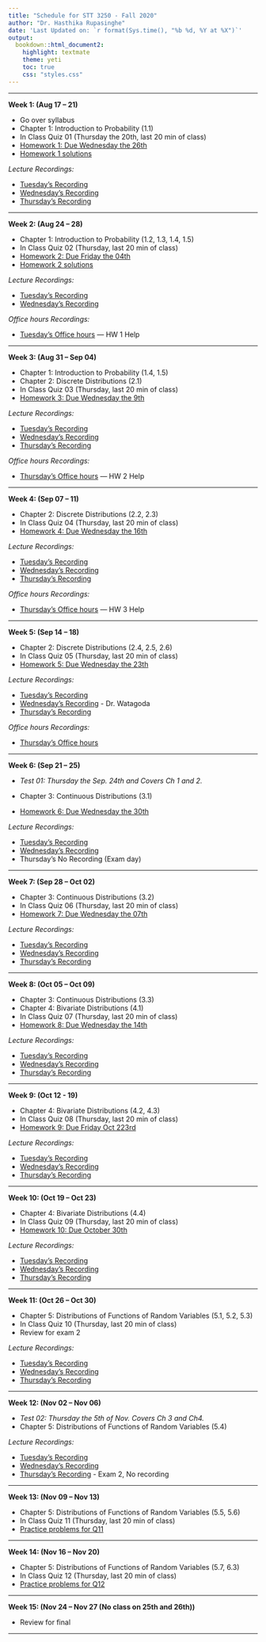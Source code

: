 ```yaml
---
title: "Schedule for STT 3250 - Fall 2020"
author: "Dr. Hasthika Rupasinghe"
date: 'Last Updated on: `r format(Sys.time(), "%b %d, %Y at %X")`'
output:
  bookdown::html_document2:
    highlight: textmate
    theme: yeti
    toc: true
    css: "styles.css"
---
```


***

**Week 1: (Aug 17 -- 21)**

* Go over syllabus
* Chapter 1: Introduction to Probability (1.1)
* In Class Quiz 01 (Thursday the 20th, last 20 min of class)
* [Homework 1: Due Wednesday the 26th](Homework.html)
* [Homework 1 solutions](./HWsol/HW1sol.html)

*Lecture Recordings:*

* [Tuesday's Recording](https://appstate.zoom.us/rec/share/7-hOCaDV-T5OXaOUtl7SZ_J4QYH9aaa81Xcd-aEEzxl_OQHxxwis9ueu2PmUTLwQ)   
* [Wednesday's Recording](https://appstate.zoom.us/rec/share/w_B7N7P99jNLHIHW8X3gSoF5AtXOX6a81CUXqfoEzk41Nv3YBZ48tEJGH8h_ZPF-)   
* [Thursday's Recording](https://appstate.zoom.us/rec/share/98pcdqvq-VJLZoHu5EHaCr8iO5_oX6a8h3JL_qdcykbNt_PEDJJ2NiPJoGDJs4n3)  

***

**Week 2: (Aug 24 -- 28)**

* Chapter 1: Introduction to Probability (1.2, 1.3, 1.4, 1.5)
* In Class Quiz 02 (Thursday, last 20 min of class)
* [Homework 2: Due Friday the 04th](Homework.html)
* [Homework 2 solutions](./HWsol/HW2sol.pdf)

*Lecture Recordings:*

* [Tuesday's Recording](https://appstate.zoom.us/rec/share/wuIsK7ru9WpJeomRyHDOZKViM5T3eaa8gCUXr_tYyE1TAgTLgSlsuv2jiSPYbjJo)   
* [Wednesday's Recording](https://appstate.zoom.us/rec/share/x-ssc77gymhOT6PQwU_uf5M6N7rgeaa82yZL-KEMmU7hsSskwi6EwPUVRDaJQm1_)


*Office hours Recordings:*

* [Tuesday's Office hours](https://appstate.zoom.us/rec/share/wvYqELLtsWROQ8_G9U_UYI06Eorqaaa8gXAeqPcLxRprar374o_LFKBt6aD-Pr-J) --- HW 1 Help

***

**Week 3: (Aug 31 -- Sep 04)**

* Chapter 1: Introduction to Probability (1.4, 1.5)
* Chapter 2: Discrete Distributions (2.1)
* In Class Quiz 03 (Thursday, last 20 min of class)
* [Homework 3: Due Wednesday the 9th](Homework.html)

*Lecture Recordings:*

* [Tuesday's Recording](https://appstate.zoom.us/rec/share/7uhlFpvJ-ltJe5XU4n2cAb89BJ61X6a8hCdK-fcMz0sB5cXoaiqqkeVdsIVLDqC7)
* [Wednesday's Recording](https://appstate.zoom.us/rec/share/NOQaD2mL5qgfe3-g7t50-tvWRFOlPLE14xdI-XZKD3gjHNjruKMLhl5n0tsj4YOy.NY9gAs-daAqqeQU2)   
* [Thursday's Recording](https://appstate.zoom.us/rec/share/rekyP_yaiCn_Q79g0hTFaIFAfybCMkIe6RCfTxNhKFB3ynChVXdMwOz89GqzEbI.5nQ0KU5aUeKtIrsv)  


*Office hours Recordings:*

* [Thursday's Office hours](https://appstate.zoom.us/rec/share/XAo_PdlX5_RD0-PjsU_tqzJQIaTqWRENOFcTomIyYCJMEgbglVCFhH7QK1X7sVXJ.0xOhGcErMr82NwkH) --- HW 2 Help

***

**Week 4: (Sep 07 -- 11)**

* Chapter 2: Discrete Distributions (2.2, 2.3)
* In Class Quiz 04 (Thursday, last 20 min of class)
* [Homework 4: Due Wednesday the 16th](Homework.html)

*Lecture Recordings:*

* [Tuesday's Recording](https://appstate.zoom.us/rec/share/M_kvjs9OjO2e5T4H6FOFrJv0GDWi95OnqP80hOYVUMD9uqcRESJ-zfn9R3oItf52.e-uijmpPs6FwWs7d)
* [Wednesday's Recording](https://appstate.zoom.us/rec/share/8x3kVjV1KTzlz-iNUj3T4sekVbkTmeeGklPWN2NYkR3k8XCfNrQu6hMcq5nILUv_.lO9dN08KaDtHzwDM)
* [Thursday's Recording](https://appstate.zoom.us/rec/share/-a_076-fYt_8QyzUZXYNy7AIqbHMGEBlz_WHawxbwzCpOhSaBhs-KD_EonRcVHnU.0wpewo25MBcG73XH)

*Office hours Recordings:*

* [Thursday's Office hours](https://appstate.zoom.us/rec/share/VTZg_kxt7Ah_hRo6Zdvfb6_Gl4Zf2EBHIP40kYMEVRImvdGTnVSlzACpKXNKiNpI.tKTSnHvPDbS4NeAS) --- HW 3 Help

***

**Week 5: (Sep 14 -- 18)**

* Chapter 2: Discrete Distributions (2.4, 2.5, 2.6)
* In Class Quiz 05 (Thursday, last 20 min of class)
* [Homework 5: Due Wednesday the 23th](Homework.html)

*Lecture Recordings:*

* [Tuesday's Recording](https://appstate.zoom.us/rec/share/X54pViYTOBG5ZqRxvWve_6eBq6J6ep2x2XK5MGomNeXkbZW9O0xnmQIMKnzfGvxK.tXSOd8pffLIcFW07)
* [Wednesday's Recording](https://appstate.zoom.us/rec/share/ZWI9jW9c9S7yBMThj-Bxe3cp6G2Q9-1VJstJcdthIBNOuzXmnnPdlELT6TKFMK26.bis1jcOg9qko_2IO) - Dr. Watagoda
* [Thursday's Recording](https://appstate.zoom.us/rec/share/dD8cH_jxSjN2K7u6PifocFGulQZ5dI5Q9odBmhijoOjjKfalhTuBo_vX9MqFPoW8.lgFoG1C0mNJludKC)


*Office hours Recordings:*

* [Thursday's Office hours](https://appstate.zoom.us/rec/share/rClp4p9y5HyNmF4x-m-q8JylIigdeLSOt5kZbN7IE5BErLN0XR7C-noxMZa3MtQm.guWqyZWaGSsbiGfF)

***

**Week 6: (Sep 21 -- 25)**

* *Test 01: Thursday the Sep. 24th and Covers Ch 1 and 2.*

* Chapter 3: Continuous Distributions (3.1)
* [Homework 6: Due Wednesday the 30th](Homework.html)

*Lecture Recordings:*

* [Tuesday's Recording](https://appstate.zoom.us/rec/share/v3DeSxeg9EhsuFjSr5snllO1pphmVLyaZCaqELDXFiNRQaa_L1dPAcjFt2agoKKi.EKzMCdN4x1WEzzuS)
* [Wednesday's Recording](https://appstate.zoom.us/rec/share/Dp1SOw_0J5wSHkx6k24pNxI0TRT20c3aY3Bnh4AdxslNo8KlMVLr7qz2HxbW49Yu.ISXunfdbzKNYEaxd) 
* Thursday's No Recording (Exam day)

***

**Week 7: (Sep 28 -- Oct 02)**

* Chapter 3: Continuous Distributions (3.2)
* In Class Quiz 06 (Thursday, last 20 min of class)
* [Homework 7: Due Wednesday the 07th](Homework.html)

*Lecture Recordings:*

* [Tuesday's Recording](https://appstate.zoom.us/rec/share/LTwgKxBZO5eYrzxrRVRfExpq1hFfDwCIWatwrRPW0eAhkzoRwi0ru0yB0KruJZMg.L_AEs0guljbxkTch)
* [Wednesday's Recording](https://appstate.zoom.us/rec/share/pgH_dkoqtmtV9NHiAHwDwku2U0xwjfwpvUCCoIjJx2HC668IJqUIW-VWesz9QMI9.OQoUcAuUT1X5Zidx)
* [Thursday's Recording](https://appstate.zoom.us/rec/share/C7TtTJoGXLYnMRlCMrv7Nwu24ddaQl0_icswBn6W_xtTaXDfKEnnXpMD4n1dkTyJ.zITAA_5qDQPMWvhI)

***

**Week 8: (Oct 05 -- Oct 09)**

* Chapter 3: Continuous Distributions (3.3)
* Chapter 4: Bivariate Distributions (4.1)
* In Class Quiz 07 (Thursday, last 20 min of class)
* [Homework 8: Due Wednesday the 14th](Homework.html)

*Lecture Recordings:*

* [Tuesday's Recording](https://appstate.zoom.us/rec/share/DdWjzG1eZWN87Wrr6LEEGepeVaZ_JAe9WMESuRK183KniHukTZkdzR3qYffT3IRz.CE5leIEjeYwoLOIJ)
* [Wednesday's Recording](https://appstate.zoom.us/rec/share/XLRuBMlFQA2mSwYiUDPzwtBEJXlUbQ69dSoPJOuYE2-lyzDw8YEnkjIF-iT3lQEh.SSrhmDsIKf6voGrV)
* [Thursday's Recording](https://appstate.zoom.us/rec/share/XePy2e0YE7nbfYWDVZaWhtZyi5XALughz-VtC3dpmruskF1b7ikiY2yftLhSafKI.HePVDauxU0n_S4jg)

***

**Week 9: (Oct 12 - 19)**

* Chapter 4: Bivariate Distributions (4.2, 4.3)
* In Class Quiz 08 (Thursday, last 20 min of class)
* [Homework 9: Due Friday Oct 223rd](Homework.html)

*Lecture Recordings:*

* [Tuesday's Recording](https://appstate.zoom.us/rec/share/ZSDWWLdGWEZnSz6i2XiuxzsxYj9gpwQMQlEvDdMTmh52V3dM8uG8GyGT709cBjFJ.CGuFT8hScb-nGbkg)
* [Wednesday's Recording](https://appstate.zoom.us/rec/share/LrkIq-RkafgQbCDhJFeXZASzIlO4gvnw_ah3-EYOxYiQhD5e7WUP4FciTeiRAwjR.WCsbHBgqhrS3Azo7)
* [Thursday's Recording](https://appstate.zoom.us/rec/share/DleB0txRNarMat0qpvfgYCYaYd53Q0TSGrFiCFqlPD0fU9g8qpOVQ5tVuCmKurjk.v5BIWtIAXaWnExG1)


***

**Week 10: (Oct 19 -- Oct 23)**

* Chapter 4: Bivariate Distributions (4.4)
* In Class Quiz 09 (Thursday, last 20 min of class)
* [Homework 10: Due October 30th](Homework.html)

*Lecture Recordings:*

* [Tuesday's Recording](https://appstate.zoom.us/rec/share/mwDTGPGoFIINgmYNXK_fLo8RAXbW1WTEZGUV4Qliwr-KtXFnnP4FyRi_AZooGOUK.2ho1q_whXKvuhtm4)
* [Wednesday's Recording](https://appstate.zoom.us/rec/share/BwexTFqlveuZ1-iQaH8F5BcGAdQKr9jkI5PbUYyzXbhH75yvfoNlJ6CKe9sOtQY.n4SgA1n99ygtLWHv)
* [Thursday's Recording](https://appstate.zoom.us/rec/share/qmCcz3Y45_LEHszbI5layXIoz6UXfJAqMwJQOJkTTXbV0bnKfpzfskPVL1AflWOJ.U53U17ORBvh5WJaK)



***

**Week 11: (Oct 26 -- Oct 30)**

* Chapter 5: Distributions of Functions of Random Variables (5.1, 5.2, 5.3)
* In Class Quiz 10 (Thursday, last 20 min of class)
* Review for exam 2

*Lecture Recordings:*

* [Tuesday's Recording](https://appstate.zoom.us/rec/share/y2k9RzPFA1d_SqwWFdkctvDsSzUchqH7DYteDPJhN89fR754zOkDMWeG31z5X0f5.cbe8Qt5dlPG4u_kS)
* [Wednesday's Recording](https://appstate.zoom.us/rec/share/MIzWvHlT57qeCLFNjpuTZmXA8ZW6UsLLkDRtN9V42B0-DEIZMojeo7Bh2BA-nPsB.M1ONOVBZAblyBBz2)
* [Thursday's Recording](https://appstate.zoom.us/rec/share/3H1J-XY3xkJ40AlbM4uAJEQ3BCt-cVFoi9WRiKqbKs0mj3zsvcXMz3lSVFW-Xh-E.IAsp8lBVssHiwjh7)

***

**Week 12: (Nov 02 -- Nov 06)**

* *Test 02: Thursday the 5th of Nov. Covers Ch 3 and Ch4.*
* Chapter 5: Distributions of Functions of Random Variables (5.4)

*Lecture Recordings:*

* [Tuesday's Recording](https://appstate.zoom.us/rec/share/4P6rVfaRKW9dqgxvGtHsTim-7m6LeeeeD9SmEn0AL01UfPjfkxUFf4NcOhvdNB76.eUwiPaoVk8bBEZO7)
* [Wednesday's Recording]()
* [Thursday's Recording]() - Exam 2, No recording


***

**Week 13: (Nov 09 -- Nov 13)**

* Chapter 5: Distributions of Functions of Random Variables (5.5, 5.6)
* In Class Quiz 11 (Thursday, last 20 min of class)
* [Practice problems for Q11 ](Homework.html)

***

**Week 14: (Nov 16 -- Nov 20)**

* Chapter 5: Distributions of Functions of Random Variables (5.7, 6.3)
* In Class Quiz 12 (Thursday, last 20 min of class)
* [Practice problems for Q12 ](Homework.html)


***

**Week 15: (Nov 24 -- Nov 27 (No class on 25th and 26th))**


* Review for final

***

